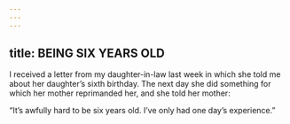 ```yaml
---
---
---
```

title: BEING SIX YEARS OLD
---




I received a letter from my daughter-in-law last week in which she told me about her daughter’s sixth birthday. The next day she did something for which her mother reprimanded her, and she told her mother:

“It’s awfully hard to be six years old. I’ve only had one day’s experience.”